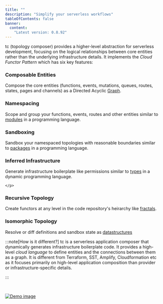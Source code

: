 ```yaml
---
title: ""
description: "Simplify your serverless workflows"
tableOfContents: false
banner:
  content:
    "Latest version: 0.8.92"
---
```


tc (topology composer) provides a higher-level abstraction for serverless development, focusing on the logical relationships between core entities rather than the underlying infrastructure details. It implements the _Cloud Functor Pattern_ which has six key features:


<div class="three-cols not-content">
  <div>
    <h3>Composable Entities</h3>
    <p>
    Compose the core entities (functions, events, mutations, queues, routes, states, pages and channels) as a Directed Acyclic <u>Graph</u>.
    </p>
  </div>
  <div>
    <h3>Namespacing</h3>
    <p>
    Scope and group your functions, events, routes and other entities similar to <u>modules</u> in a programming language.
    </p>
  </div>
  <div>
    <h3>Sandboxing</h3>
    <p>
    Sandbox your namespaced topologies with reasonable boundaries similar to <u>packages</u> in a programming language.
    </p>
  </div>
  <div>
    <h3>Inferred Infrastructure</h3>
    <p>
	Generate infrastructure boilerplate like permissions similar to <u>types</u> in a dynamic programming language.

    </p>

  </div>
  <div>
    <h3>Recursive Topology</h3>
    <p>
    Create functors at any level in the code repository's heirarchy like <u>fractals</u>.
    </p>

  </div>
  <div>
    <h3>Isomorphic Topology</h3>
    <p>
    Resolve or diff definitions and sandbox state as <u>datastructures</u>
    </p>
  </div>
</div>

:::note[How is it different?]
tc is a serverless application composer that dynamically generates infrastructure boilerplate code. It provides a high-level *cloud language* to define entities and the connections between them as a graph. It is different from Terraform, SST, Amplify, Cloudformation etc as it focuses primarily on high-level application composition than provider or infrastructure-specific details.

:::

<br/>

[![Demo image]][Demo source]

[Demo image]: ../../assets/peek.gif
[Demo source]: ../../assets/peek.gif
